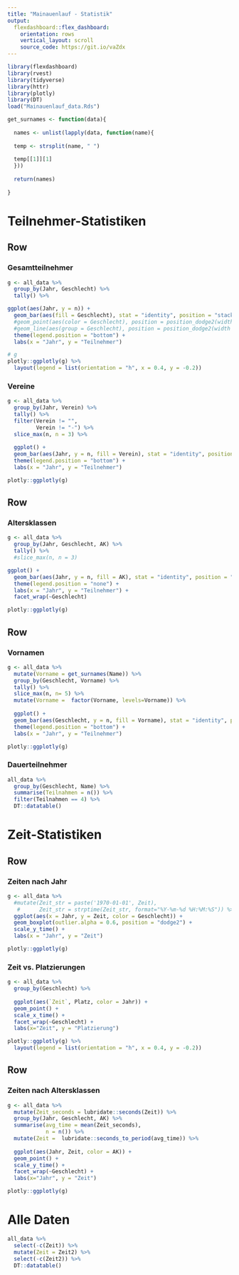 ```yaml
---
title: "Mainauenlauf - Statistik"
output: 
  flexdashboard::flex_dashboard:
    orientation: rows
    vertical_layout: scroll
    source_code: https://git.io/vaZdx
---
```


```r
library(flexdashboard)
library(rvest)
library(tidyverse)
library(httr)
library(plotly)
library(DT)
load("Mainauenlauf_data.Rds")
```

```r
get_surnames <- function(data){
  
  names <- unlist(lapply(data, function(name){
  
  temp <- strsplit(name, " ")
  
  temp[[1]][1]
  }))
  
  return(names)
  
}
```


Teilnehmer-Statistiken
=======================================================================

Row
-----------------------------------------------------------------------

### Gesamtteilnehmer {data-width=300} 

```r
g <- all_data %>% 
  group_by(Jahr, Geschlecht) %>% 
  tally() %>% 

ggplot(aes(Jahr, y = n)) + 
  geom_bar(aes(fill = Geschlecht), stat = "identity", position = "stack") +
  #geom_point(aes(color = Geschlecht), position = position_dodge2(width = 1)) +
  #geom_line(aes(group = Geschlecht), position = position_dodge2(width = 1)) +
  theme(legend.position = "bottom") +
  labs(x = "Jahr", y = "Teilnehmer")

# g
plotly::ggplotly(g) %>% 
  layout(legend = list(orientation = "h", x = 0.4, y = -0.2))

```

### Vereine


```r
g <- all_data %>% 
  group_by(Jahr, Verein) %>% 
  tally() %>% 
  filter(Verein != "",
         Verein != "-") %>% 
  slice_max(n, n = 3) %>% 
  
  ggplot() + 
  geom_bar(aes(Jahr, y = n, fill = Verein), stat = "identity", position = "dodge2") +
  theme(legend.position = "bottom") +
  labs(x = "Jahr", y = "Teilnehmer")

plotly::ggplotly(g)
```



Row
----------------

### Altersklassen {data-width=700}

```r
g <- all_data %>% 
  group_by(Jahr, Geschlecht, AK) %>% 
  tally() %>% 
  #slice_max(n, n = 3)

ggplot() + 
  geom_bar(aes(Jahr, y = n, fill = AK), stat = "identity", position = "dodge2") +
  theme(legend.position = "none") +
  labs(x = "Jahr", y = "Teilnehmer") +
  facet_wrap(~Geschlecht)

plotly::ggplotly(g)
```

Row
--------

### Vornamen

```r
g <- all_data %>% 
  mutate(Vorname = get_surnames(Name)) %>% 
  group_by(Geschlecht, Vorname) %>% 
  tally() %>% 
  slice_max(n, n= 5) %>% 
  mutate(Vorname =  factor(Vorname, levels=Vorname)) %>% 
  
  ggplot() + 
  geom_bar(aes(Geschlecht, y = n, fill = Vorname), stat = "identity", position = "dodge2") +
  theme(legend.position = "bottom") +
  labs(x = "Jahr", y = "Teilnehmer")

plotly::ggplotly(g)
```

### Dauerteilnehmer

```r
all_data %>% 
  group_by(Geschlecht, Name) %>% 
  summarise(Teilnahmen = n()) %>% 
  filter(Teilnahmen == 4) %>% 
  DT::datatable()
```

Zeit-Statistiken
=======================================================================

Row
---------

### Zeiten nach Jahr {data-width=500}

```r

g <- all_data %>%
  #mutate(Zeit_str = paste('1970-01-01', Zeit),
   #      Zeit_str = strptime(Zeit_str, format="%Y-%m-%d %H:%M:%S")) %>% 
  ggplot(aes(x = Jahr, y = Zeit, color = Geschlecht)) + 
  geom_boxplot(outlier.alpha = 0.6, position = "dodge2") +
  scale_y_time() +
  labs(x = "Jahr", y = "Zeit")

plotly::ggplotly(g)
```

### Zeit vs. Platzierungen

```r
g <- all_data %>% 
  group_by(Geschlecht) %>% 
  
  ggplot(aes(`Zeit`, Platz, color = Jahr)) +
  geom_point() +
  scale_x_time() +
  facet_wrap(~Geschlecht) +
  labs(x="Zeit", y = "Platzierung")

plotly::ggplotly(g) %>% 
  layout(legend = list(orientation = "h", x = 0.4, y = -0.2))
```

Row
--------

### Zeiten nach Altersklassen

```r
g <- all_data %>% 
  mutate(Zeit_seconds = lubridate::seconds(Zeit)) %>% 
  group_by(Jahr, Geschlecht, AK) %>% 
  summarise(avg_time = mean(Zeit_seconds),
            n = n()) %>% 
  mutate(Zeit =  lubridate::seconds_to_period(avg_time)) %>% 
  
  ggplot(aes(Jahr, Zeit, color = AK)) +
  geom_point() +
  scale_y_time() +
  facet_wrap(~Geschlecht) +
  labs(x="Jahr", y = "Zeit")

plotly::ggplotly(g)
```


Alle Daten
=======================================================================

```r
all_data %>% 
  select(-c(Zeit)) %>%
  mutate(Zeit = Zeit2) %>% 
  select(-c(Zeit2)) %>% 
  DT::datatable()
```

